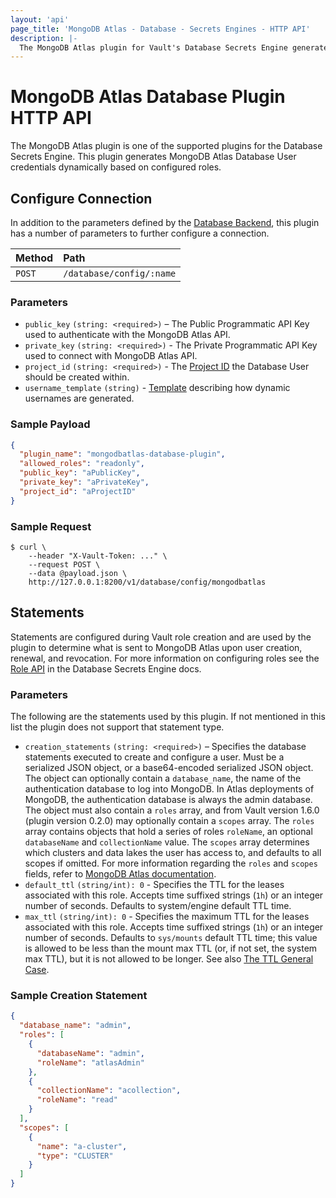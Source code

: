```yaml
---
layout: 'api'
page_title: 'MongoDB Atlas - Database - Secrets Engines - HTTP API'
description: |-
  The MongoDB Atlas plugin for Vault's Database Secrets Engine generates MongoDB Database User credentials for MongoDB Atlas.
---
```


# MongoDB Atlas Database Plugin HTTP API

The MongoDB Atlas plugin is one of the supported plugins for the Database
Secrets Engine. This plugin generates MongoDB Atlas Database User credentials dynamically based on
configured roles.

## Configure Connection

In addition to the parameters defined by the [Database
Backend](/api/secret/databases#configure-connection), this plugin
has a number of parameters to further configure a connection.

| Method | Path                     |
| :----- | :----------------------- |
| `POST` | `/database/config/:name` |

### Parameters

- `public_key` `(string: <required>)` – The Public Programmatic API Key used to authenticate with the MongoDB Atlas API.
- `private_key` `(string: <required>)` - The Private Programmatic API Key used to connect with MongoDB Atlas API.
- `project_id` `(string: <required>)` - The [Project ID](https://docs.atlas.mongodb.com/api/#project-id) the Database User should be created within.
- `username_template` `(string)` - [Template](/docs/concepts/username-templating) describing how
  dynamic usernames are generated.


### Sample Payload

```json
{
  "plugin_name": "mongodbatlas-database-plugin",
  "allowed_roles": "readonly",
  "public_key": "aPublicKey",
  "private_key": "aPrivateKey",
  "project_id": "aProjectID"
}
```

### Sample Request

```shell-session
$ curl \
    --header "X-Vault-Token: ..." \
    --request POST \
    --data @payload.json \
    http://127.0.0.1:8200/v1/database/config/mongodbatlas
```

## Statements

Statements are configured during Vault role creation and are used by the plugin to
determine what is sent to MongoDB Atlas upon user creation, renewal, and
revocation. For more information on configuring roles see the [Role API](/api/secret/databases#create-role)
in the Database Secrets Engine docs.

### Parameters

The following are the statements used by this plugin. If not mentioned in this
list the plugin does not support that statement type.

- `creation_statements` `(string: <required>)` – Specifies the database
  statements executed to create and configure a user. Must be a
  serialized JSON object, or a base64-encoded serialized JSON object.
  The object can optionally contain a `database_name`, the name of
  the authentication database to log into MongoDB. In Atlas deployments of
  MongoDB, the authentication database is always the admin database. The object
  must also contain a `roles` array, and from Vault version 1.6.0 (plugin
  version 0.2.0) may optionally contain a `scopes` array. The `roles` array
  contains objects that hold a series of roles `roleName`, an optional
  `databaseName` and `collectionName` value. The `scopes` array determines
  which clusters and data lakes the user has access to, and defaults to all
  scopes if omitted. For more information regarding the `roles` and `scopes`
  fields, refer to [MongoDB Atlas documentation](https://docs.atlas.mongodb.com/reference/api/database-users-create-a-user/).
- `default_ttl` `(string/int): 0` - Specifies the TTL for the leases associated with this role.
  Accepts time suffixed strings (`1h`) or an integer number of seconds. Defaults to system/engine default TTL time.
- `max_ttl` `(string/int): 0` - Specifies the maximum TTL for the leases associated with this role. Accepts time
  suffixed strings (`1h`) or an integer number of seconds. Defaults to `sys/mounts` default TTL time; this value
  is allowed to be less than the mount max TTL (or, if not set, the system max TTL),
  but it is not allowed to be longer. See also [The TTL General Case](/docs/concepts/tokens#the-general-case).

### Sample Creation Statement

```json
{
  "database_name": "admin",
  "roles": [
    {
      "databaseName": "admin",
      "roleName": "atlasAdmin"
    },
    {
      "collectionName": "acollection",
      "roleName": "read"
    }
  ],
  "scopes": [
    {
      "name": "a-cluster",
      "type": "CLUSTER"
    }
  ]
}
```
